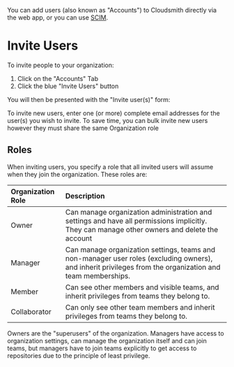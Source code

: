 
You can add users (also known as "Accounts") to Cloudsmith directly via the web app, or you can use [SCIM](/authentication/scim).

# Invite Users

To invite people to your organization: 

1. Click on the "Accounts" Tab 
2. Click the blue "Invite Users" button

<BlockImage src={img_invite_users_button} alt="Invite Users button"></BlockImage>

You will then be presented with the "Invite user(s)" form:

<BlockImage src={img_invite_users_form} alt="Invite New Users form"></BlockImage>

To invite new users, enter one (or more) complete email addresses for the user(s) you wish to invite. To save time, you can bulk invite new users however they must share the same Organization role

## Roles

When inviting users, you specify a role that all invited users will assume when they join the organization. These roles are:

| Organization Role | Description                                                                                                                                               |
| :---------------- | :-------------------------------------------------------------------------------------------------------------------------------------------------------- |
| Owner             | Can manage organization administration and settings and have all permissions implicitly. They can manage other owners and delete the account              |
| Manager           | Can manage organization settings, teams and non-manager user roles (excluding owners), and inherit privileges from the organization and team memberships. |
| Member            | Can see other members and visible teams, and inherit privileges from teams they belong to.                                                                |
| Collaborator      | Can only see other team members and inherit privileges from teams they belong to.                                                                         |

<Note variant="">
  Owners are the "superusers" of the organization. Managers have access to organization settings, can manage the organization itself and can join teams, but managers have to join teams explicitly to get access to repositories due to the principle of least privilege.
</Note>